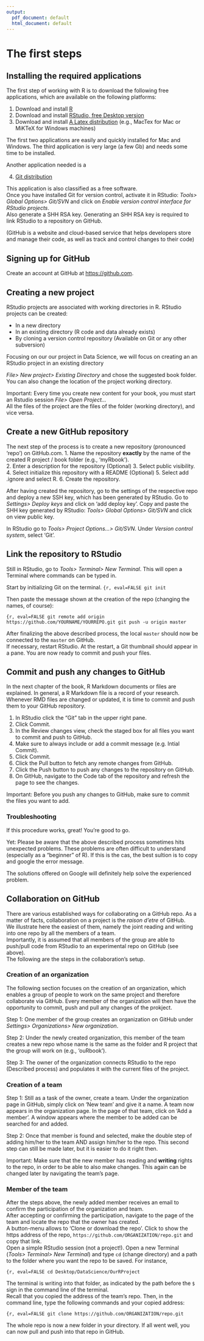 ```yaml
---
output:
  pdf_document: default
  html_document: default
---
```

# The first steps

## Installing the required applications

The first step of working with R is to download the following free applications, which are available on the following platforms:

  1. Download and install [R](https://cran.uni-muenster.de/) 
  2. Download and install [RStudio, free Desktop version](https://www.rstudio.com/products/rstudio/download/#download)
  3. Download and install [A Latex distribution](https://www.latex-project.org/get/) (e.g., MacTex for Mac or MiKTeX for Windows machines) 

The first two applications are easily and quickly installed for Mac and Windows. The third application is very large (a few Gb) and needs some time to be installed.  

Another application needed is a 

  4. [Git distribution](https://git-scm.com/downloads)

This application is also classified as a free software.  
Once you have installed Git for version control, activate it in RStudio: _Tools> Global Options> Git/SVN_ and click on _Enable version control interface for RStudio projects_.  
Also generate a SHH RSA key. Generating an SHH RSA key is required to link RStudio to a repository on GitHub.

(GitHub is a website and cloud-based service that helps developers store and manage their code, as well as track and control changes to their code)

## Signing up for GitHub

Create an account at GitHub at [https://github.com](https://github.com/join).

## Creating a new project

RStudio projects are associated with working directories in R. RStudio projects can be created: 

- In a new directory
- In an existing directory (R code and data already exists)
- By cloning a version control repository (Available on Git or any other subversion)

Focusing on our our project in Data Science, we will focus on creating an an RStudio project in an existing directory

_File> New project> Existing Directory_ and chose the suggested book folder. You can also change the location of the project working directory. 

Important: Every time you create new content for your book, you must start an Rstudio session _File> Open Project..._  
All the files of the project are the files of the folder (working directory), and vice versa.

## Create a new GitHub repository 

The next step of the process is to create a new repository (pronounced 'repo') on GitHub.com. 
1. Name the repository **exactly** by the name of the created R project / book folder (e.g., 'myRbook').   
2. Enter a description for the repository (Optional)
3. Select public visibility.
4. Select initialize this repository with a README (Optional)
5. Select add .ignore and select R.
6. Create the repository.

After having created the repository, go to the settings of the respective repo and deploy a new SSH key, which has been generated by RStudio. Go to _Settings> Deploy keys_ and click on 'add deploy key'. Copy and paste the SHH key generated by RStudio: _Tools> Global Options> Git/SVN_ and click on view public key.

In RStudio go to _Tools> Project Options...> Git/SVN_. Under _Version control system_, select 'Git'.    

## Link the repository to RStudio 

Still in RStudio, go to _Tools> Terminal> New Terminal_. This will open a Terminal where commands can be typed in.

Start by initializing Git on the terminal.
```{r, eval=FALSE
git init
```

Then paste the message shown at the creation of the repo (changing the names, of course):

```{r, eval=FALSE
git remote add origin https://github.com/YOURNAME/YOURREPO.git
git push -u origin master
```

After finalizing the above described process, the local `master` should now be connected to the `master` on GitHub.  
If necessary, restart RStudio. At the restart, a Git thumbnail should appear in a pane. You are now ready to commit and push your files.

## Commit and push any changes to GitHub

In the next chapter of the book, R Markdown documents or files are explained. In general, a R Markdown file is a record of your research. Whenever RMD files are changed or updated, it is time to commit and push them to your GitHub repository.

1. In RStudio click the "Git" tab in the upper right pane.
2. Click Commit.
3. In the Review changes view, check the staged box for all files you want to commit and push to GitHub.
4. Make sure to always include or add a commit message (e.g. Intial Commit).
5. Click Commit.
6. Click the Pull button to fetch any remote changes from GitHub.
7. Click the Push button to push any changes to the repository on GitHub.
8. On GitHub, navigate to the Code tab of the repository and refresh the page to see the changes.

Important: Before you push any changes to GitHub, make sure to commit the files you want to add.

### Troubleshooting

If this procedure works, great! You're good to go.

Yet: Please be aware that the above described process sometimes hits unexpected problems. These problems are often difficult to understand (especially as a "beginner" of R). If this is the cas, the best sultion is to copy and google the error message. 

The solutions offered on Google will definitely help solve the experienced problem.

## Collaboration on GitHub

There are various established ways for collaborating on a GitHub repo. As a matter of facts, collaboration on a project is the _raison d'etre_ of GitHub.  
We illustrate here the easiest of them, namely the joint reading and writing into one repo by all the members of a team.   
Importantly, it is assumed that all members of the group are able to push/pull code from RStudio to an experimental repo on GitHub (see above).   
The following are the steps in the collaboration's setup.  

### Creation of an organization

The following section focuses on the creation of an organization, which enables a group of people to work on the same project and therefore collaborate via GitHub. Every member of the organization will then have the opportunity to commit, push and pull any changes of the prokject.

Step 1: One member of the group creates an organization on GitHub under _Settings> Organizations> New organization_.  

Step 2: Under the newly created organization, this member of the team creates a new repo whose name is the same as the folder and R project that the group will work on (e.g., 'ouRbook').  

Step 3: The owner of the organization connects RStudio to the repo (Described process) and populates it with the current files of the project.  

### Creation of a team

Step 1: Still as a task of the owner, create a team. Under the organization page in GitHub, simply click on 'New team' and give it a name. A team now appears in the organization page.  In the page of that team, click on 'Add a member'. A window appears where the member to be added can be searched for and added.  

Step 2: Once that member is found and selected, make the double step of adding him/her to the team AND assign him/her to the repo. This second step can still be made later, but it is easier to do it right then.   

Important: Make sure that the new member has reading and **writing** rights to the repo, in order to be able to also make changes. This again can be changed later by navigating the team's page.

### Member of the team

After the steps above, the newly added member receives an email to confirm the participation of the organization and team.   
After accepting or confirming the participation, navigate to the page of the team and locate the repo that the owner has created.  
A button-menu allows to 'Clone or download the repo'. Click to show the https address of the repo, `https://github.com/ORGANIZATION/repo.git` and copy that link.  
Open a simple RStudio session (not a project!). Open a new Terminal (_Tools> Terminal> New Terminal_) and type `cd` (change directory) and a path to the folder where you want the repo to be saved. For instance,

```{r, eval=FALSE
cd Desktop/DataScience/OurRProject 
```

The terminal is writing into that folder, as indicated by the path before the `$` sign in the command line of the terminal.  
Recall that you copied the address of the team's repo. Then, in the command line, type the following commands and your copied address:

```{r, eval=FALSE
git clone https://github.com/ORGANIZATION/repo.git 
```

The whole repo is now a new folder in your directory. If all went well, you can now pull and push into that repo in GitHub.